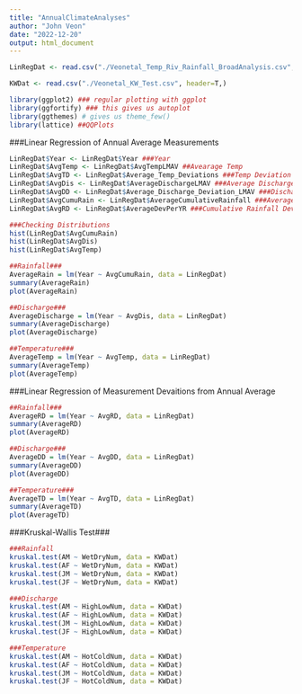 ```yaml
---
title: "AnnualClimateAnalyses"
author: "John Veon"
date: "2022-12-20"
output: html_document
---
```


```r
LinRegDat <- read.csv("./Veonetal_Temp_Riv_Rainfall_BroadAnalysis.csv", header=T,)

KWDat <- read.csv("./Veonetal_KW_Test.csv", header=T,)

library(ggplot2) ### regular plotting with ggplot
library(ggfortify) ### this gives us autoplot
library(ggthemes) # gives us theme_few()
library(lattice) ##QQPlots
```


###Linear Regression of Annual Average Measurements
```r
LinRegDat$Year <- LinRegDat$Year ###Year
LinRegDat$AvgTemp <- LinRegDat$AvgTempLMAV ##Avearage Temp
LinRegDat$AvgTD <- LinRegDat$Average_Temp_Deviations ###Temp Deviation
LinRegDat$AvgDis <- LinRegDat$AverageDischargeLMAV ###Average Discharge 
LinRegDat$AvgDD <- LinRegDat$Average_Discharge_Deviation_LMAV ###Discharge Deviation
LinRegDat$AvgCumuRain <- LinRegDat$AverageCumulativeRainfall ###Average Cumulative Rainfall
LinRegDat$AvgRD <- LinRegDat$AverageDevPerYR ###Cumulative Rainfall Deviation
```

```r
###Checking Distributions
hist(LinRegDat$AvgCumuRain)
hist(LinRegDat$AvgDis)
hist(LinRegDat$AvgTemp)
```


```r
##Rainfall###
AverageRain = lm(Year ~ AvgCumuRain, data = LinRegDat)
summary(AverageRain)
plot(AverageRain)
```

```r
##Discharge###
AverageDischarge = lm(Year ~ AvgDis, data = LinRegDat)
summary(AverageDischarge)
plot(AverageDischarge)
```

```r
##Temperature###
AverageTemp = lm(Year ~ AvgTemp, data = LinRegDat)
summary(AverageTemp)
plot(AverageTemp)
```

###Linear Regression of Measurement Devaitions from Annual Average
```r
##Rainfall###
AverageRD = lm(Year ~ AvgRD, data = LinRegDat)
summary(AverageRD)
plot(AverageRD)
```

```r
##Discharge###
AverageDD = lm(Year ~ AvgDD, data = LinRegDat)
summary(AverageDD)
plot(AverageDD)
```

```r
##Temperature###
AverageTD = lm(Year ~ AvgTD, data = LinRegDat)
summary(AverageTD)
plot(AverageTD)
```


###Kruskal-Wallis Test###
```r
###Rainfall
kruskal.test(AM ~ WetDryNum, data = KWDat)
kruskal.test(AF ~ WetDryNum, data = KWDat)
kruskal.test(JM ~ WetDryNum, data = KWDat)
kruskal.test(JF ~ WetDryNum, data = KWDat)
```

```r
###Discharge
kruskal.test(AM ~ HighLowNum, data = KWDat)
kruskal.test(AF ~ HighLowNum, data = KWDat)
kruskal.test(JM ~ HighLowNum, data = KWDat)
kruskal.test(JF ~ HighLowNum, data = KWDat)
```

```r
###Temperature
kruskal.test(AM ~ HotColdNum, data = KWDat)
kruskal.test(AF ~ HotColdNum, data = KWDat)
kruskal.test(JM ~ HotColdNum, data = KWDat)
kruskal.test(JF ~ HotColdNum, data = KWDat)
```

